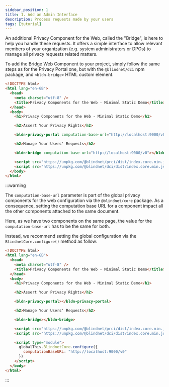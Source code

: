 ```yaml
---
sidebar_position: 1
title: 1. Add an Admin Interface
description: Process requests made by your users
tags: [tutorial]
---
```


An additional Privacy Component for the Web, called the "Bridge", is here to help you handle these requests.
It offers a simple interface to allow relevant members of your organization (e.g. system administrators or DPOs) to manage all privacy requests related matters.

To add the Bridge Web Component to your project, simply follow the same steps as for the Privacy Portal one, but with the `@blindnet/dci` npm package, and `<bldn-bridge>` HTML custom element.

```html
<!DOCTYPE html>
<html lang="en-GB">
  <head>
    <meta charset="utf-8" />
    <title>Privacy Components for the Web - Minimal Static Demo</title>
  </head>
  <body>
    <h1>Privacy Components for the Web - Minimal Static Demo</h1>

    <h2>Assert Your Privacy Rights</h2>

    <bldn-privacy-portal computation-base-url="http://localhost:9000/v0"></bldn-privacy-portal>

    <h2>Manage Your Users' Requests</h2>

    <bldn-bridge computation-base-url="http://localhost:9000/v0"></bldn-bridge>

    <script src="https://unpkg.com/@blindnet/prci/dist/index.core.min.js?module" type="module" ></script>
    <script src="https://unpkg.com/@blindnet/dci/dist/index.core.min.js?module" type="module" ></script>
  </body>
</html>
```

:::warning

The `computation-base-url` parameter is part of the global privacy components for the web configuration via the `@blindnet/core` package.
As a consequence, setting the computation base URL for a component impact all the other components attached to the same document.

Here, as we have two components on the same page, the value for the `computation-base-url` has to be the same for both.

Instead, we recommend setting the global configuration via the `BlindnetCore.configure()` method as follow:

```html
<!DOCTYPE html>
<html lang="en-GB">
  <head>
    <meta charset="utf-8" />
    <title>Privacy Components for the Web - Minimal Static Demo</title>
  </head>
  <body>
    <h1>Privacy Components for the Web - Minimal Static Demo</h1>

    <h2>Assert Your Privacy Rights</h2>

    <bldn-privacy-portal></bldn-privacy-portal>

    <h2>Manage Your Users' Requests</h2>

    <bldn-bridge></bldn-bridge>

    <script src="https://unpkg.com/@blindnet/prci/dist/index.core.min.js?module" type="module" ></script>
    <script src="https://unpkg.com/@blindnet/dci/dist/index.core.min.js?module" type="module" ></script>

    <script type="module">
      globalThis.BlindnetCore.configure({
        computationBaseURL: "http://localhost:9000/v0"
      })
    </script>
  </body>
</html>
```

:::

<!-- TODO: add link to API doc and more details -->
